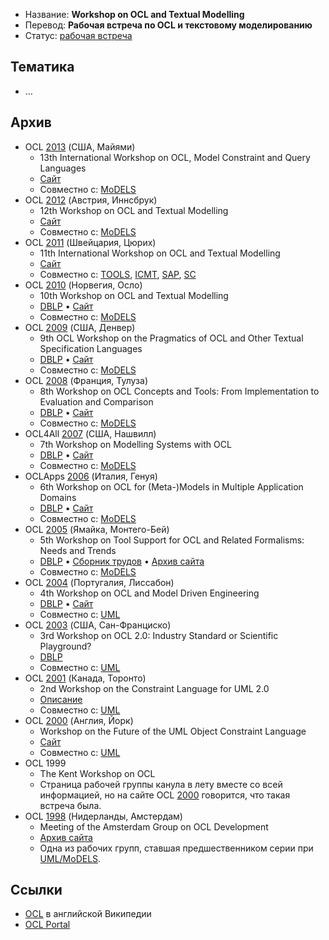 * Название: '''Workshop on OCL and Textual Modelling'''
* Перевод: '''Рабочая встреча по OCL и текстовому моделированию'''
* Статус: [[Workshop|рабочая встреча]]

== Тематика ==
* …

== Архив ==
* OCL [[2013]] (США, Майями)
** 13th International Workshop on OCL, Model Constraint and Query Languages
** [http://ocl2013.inf.mit.bme.hu/ Сайт]
** Совместно с: [[MoDELS]]
* OCL [[2012]] (Австрия, Иннсбрук)
** 12th Workshop on OCL and Textual Modelling
** [http://st.inf.tu-dresden.de/OCL2012/ Сайт]
** Совместно с: [[MoDELS]]
* OCL [[2011]] (Швейцария, Цюрих)
** 11th International Workshop on OCL and Textual Modelling 
** [http://gres.uoc.edu/OCL2011/ Сайт]
** Совместно с: [[TOOLS]], [[ICMT]], [[SAP]], [[SC]]
* OCL [[2010]] (Норвегия, Осло)
** 10th Workshop on OCL and Textual Modelling
** [http://dblp.uni-trier.de/db/conf/models/models2010w.html DBLP] • [http://modeling-languages.com/events/OCLWorkshop2010/ Сайт]
** Совместно с: [[MoDELS]]
* OCL [[2009]] (США, Денвер)
** 9th OCL Workshop on the Pragmatics of OCL and Other Textual Specification Languages
** [http://dblp.uni-trier.de/db/conf/models/models2009w.html DBLP] • [http://modeling-languages.com/events/OCLWorkshop2009/ Сайт]
** Совместно с: [[MoDELS]]
* OCL [[2008]] (Франция, Тулуза)
** 8th Workshop on OCL Concepts and Tools: From Implementation to Evaluation and Comparison
** [http://dblp.uni-trier.de/db/conf/models/models2008w.html DBLP] • [http://fots.ua.ac.be/events/ocl2008/ Сайт]
** Совместно с: [[MoDELS]]
* OCL4All [[2007]] (США, Нашвилл)
** 7th Workshop on Modelling Systems with OCL
** [http://dblp.uni-trier.de/db/conf/models/models2007w.html DBLP] • [http://st.inf.tu-dresden.de/Ocl4All2007/ Сайт]
** Совместно с: [[MoDELS]]
* OCLApps [[2006]] (Италия, Генуя)
** 6th Workshop on OCL for (Meta-)Models in Multiple Application Domains
** [http://dblp.uni-trier.de/db/conf/models/models2006w.html DBLP] • [http://st.inf.tu-dresden.de/OCLApps2006/ Сайт]
** Совместно с: [[MoDELS]]
* OCL [[2005]] (Ямайка, Монтего-Бей)
** 5th Workshop on Tool Support for OCL and Related Formalisms: Needs and Trends
** [http://dblp.uni-trier.de/db/conf/uml/models2005se.html DBLP] • [http://citeseerx.ist.psu.edu/viewdoc/download?doi=10.1.1.175.1503&rep=rep1&type=pdf Сборник трудов] • [http://web.archive.org/web/20070206060141/http://lgl.epfl.ch/members/baar/oclwsAtModels05/ Архив сайта]
** Совместно с: [[MoDELS]]
* OCL [[2004]] (Португалия, Лиссабон)
** 4th Workshop on OCL and Model Driven Engineering
** [http://dblp.uni-trier.de/db/conf/uml/ml2004.html DBLP] • [http://www.cs.kent.ac.uk/projects/ocl/oclmdewsuml04/ Сайт]
** Совместно с: [[MoDELS|UML]]
* OCL [[2003]] (США, Сан-Франциско)
** 3rd Workshop on OCL 2.0: Industry Standard or Scientific Playground?
** [http://dblp.uni-trier.de/db/journals/entcs/entcs102.html DBLP]
** Совместно с: [[MoDELS|UML]]
* OCL [[2001]] (Канада, Торонто)
** 2nd Workshop on the Constraint Language for UML 2.0
** [http://www.cs.toronto.edu/uml2001/workshop.html Описание]
** Совместно с: [[MoDELS|UML]]
* OCL [[2000]] (Англия, Йорк)
** Workshop on the Future of the UML Object Constraint Language
** [http://www.comp.brad.ac.uk/research/OCL2000/index.html Сайт]
** Совместно с: [[MoDELS|UML]]
* OCL 1999
** The Kent Workshop on OCL
** Страница рабочей группы канула в лету вместе со всей информацией, но на сайте OCL [[2000]] говорится, что такая встреча была.
* OCL [[1998]] (Нидерланды, Амстердам)
** Meeting of the Amsterdam Group on OCL Development
** [http://web.archive.org/web/20050327085952/http://www.trireme.com/amsterdam/19981112mtg.htm Архив сайта]
** Одна из рабочих групп, ставшая предшественником серии при [[MoDELS|UML/MoDELS]].

== Ссылки ==
* [http://en.wikipedia.org/wiki/Object_Constraint_Language OCL] в английской Википедии
* [http://www-st.inf.tu-dresden.de/ocl/ OCL Portal]
